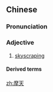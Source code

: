 ==Chinese==
{{zh-forms}}

===Pronunciation===
{{zh-pron
|m=mótiān
|c=mo1 tin1
|mn=mô͘-thian
|cat=a
}}

===Adjective===
{{zh-adj}}

# [[skyscraping]]

====Derived terms====
{{zh-der|摩天大樓|摩天樓|摩天輪|摩天嶺|高可摩天}}

[[zh:摩天]]